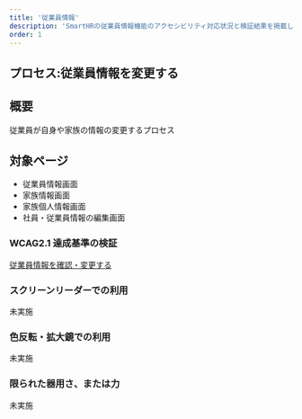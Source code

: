 ```yaml
---
title: '従業員情報'
description: 'SmartHRの従業員情報機能のアクセシビリティ対応状況と検証結果を掲載しています。'
order: 1
---
```


## プロセス:従業員情報を変更する
## 概要

従業員が自身や家族の情報の変更するプロセス


## 対象ページ

* 従業員情報画面
* 家族情報画面
* 家族個人情報画面
* 社員・従業員情報の編集画面


### WCAG2.1 達成基準の検証

[従業員情報を確認・変更する](./202407/)


### スクリーンリーダーでの利用

未実施


### 色反転・拡大鏡での利用

未実施


### 限られた器用さ、または力

未実施
